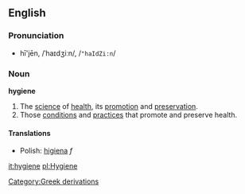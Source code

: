 ==English==
===Pronunciation===
*hī'jēn, /ˈhaɪdʒiːn/, /<tt>"haIdZi:n</tt>/

===Noun===
{{wikipedia}}
'''hygiene'''

#The [[science]] of [[health]], its [[promotion]] and [[preservation]].
#Those [[condition]]s and [[practice]]s that promote and preserve health.

====Translations====
*Polish: [[higiena]] ''f''

[[it:hygiene]]
[[pl:Hygiene]]
[[Category:Greek derivations]]